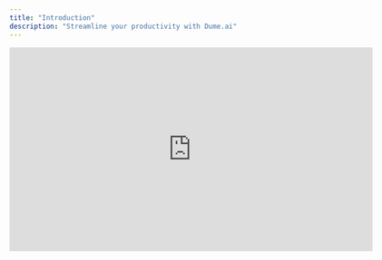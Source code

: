 ```yaml
---
title: "Introduction"
description: "Streamline your productivity with Dume.ai"
---
```


<iframe id="ytplayer" type="text/html" width="640" height="360" src="https://www.youtube.com/embed/DhGTRz48OJQ?autoplay=1&origin=http://example.com" frameborder="0" />

## **Create an account**

<CardGroup cols={2}>
  <Card title="Sign up" icon="key" iconType="regular" color="#0c80da" href="app.dume.ai">
    Sign up at [app.dume.ai](http://app.dume.ai) and start using it on web.
  </Card>
</CardGroup>

## Integrate

<CardGroup cols={2}>
  <Card title="Calender" icon="calendar" iconType="regular" color="#0c80da">
    Dume can manage your calander and schedule meetings for you.
  </Card>
  <Card title="Email" icon="inbox" color="#0c80da">
    Dume can check your email and draft replies on your behalf.
  </Card>
  <Card title="Github" icon="code" color="#0c80da">
    Dume can review your PRs on your behalf and help you summarie your github repository.
  </Card>
  <Card title="Slack" icon="message" color="#0c80da">
    Dume can read and get context of anything from the slack threads.
  </Card>
  <Card title="Jira" icon="clipboard-list-check" color="#0c80da">
    Dume can help you create and edit jira tickets based on PRD.
  </Card>
  <Card title="Confluence" icon="file-certificate" color="#0c80da">
    Dume can help you search, review and create confluence documents.
  </Card>
  <Card title="Google Docs" icon="file-word" color="#0c80da">
    Dume connect with your google docs and has full context of all your projects. It can also help you create, summarise your google docs.
  </Card>
  <Card title="Google Sheets" icon="file-spreadsheet" color="#0c80da">
    Dume can connect with your google sheet and help you with analysis, summarise or create sheets from Jira/Confluence/PRDs.
  </Card>
</CardGroup>

### 